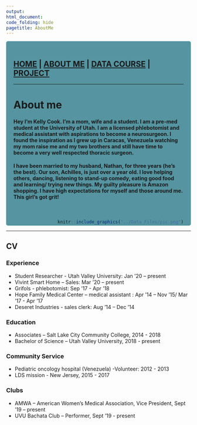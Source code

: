 ```yaml
---
output: 
html_document:
code_folding: hide
pagetitle: AboutMe
---
```


<style type="text/css">
.main-container {
  max-width: 1800px;
  margin-left: auto;
  margin-right: auto;
}
</style>

<style>
div.gray { background-color:#5594A0; border-radius: 5px; padding: 20px;}
</style>
<div class = "gray">



<style>
div.blue { background-color:#61A4B7; border-radius: 5px; padding: 20px;}
</style>
<div class = "blue">
## [HOME](http://KellyTroconis.github.io/) | [ABOUT ME](http://KellyTroconis.github.io/About-me/) | [DATA COURSE](http://KellyTroconis.github.io/data-course/) | [PROJECT](http://KellyTroconis.github.io/PROJECT/)
</div>
___

# **About me**

#### Hey I’m Kelly Cook. I’m a mom, wife and a student. I am a pre-med student at the University of Utah. I am a licensed phlebotomist and medical assistant with aspirations to become a neurosurgeon. I found the inspiration as I grew up in Caracas, Venezuela watching my mom raise me and my two brothers and still have time to become a very well respected thoracic surgeon. 


#### I have been married to my husband, Nathan, for three years (he’s the best). Our son, Achilles, is just over a year old. I love helping others, dancing, listening to stand-up comedy, eating good food and learning/ trying new things. My guilty pleasure is Amazon shopping. I have high expectations for myself and those around me. This girl’s got grit!

<div style= "float:right;position: relative;top:20px">
```r
knitr::include_graphics("../Data_Files/pic.png")
```
</div>

<br>
</div>
___
<style>
div.gray { background-color:#5594A0; border-radius: 5px; padding: 20px;}
</style>
<div class = "gray">

# **CV**

### **Experience** 

  - Student Researcher - Utah Valley University: Jan ’20 – present
  - Vivint Smart Home – Sales: Mar ’20 – present
  - Grifols - phlebotomist: Sep ’17 - Apr ’18
  - Hope Family Medical Center – medical assistant : Apr ’14 – Nov ’15/ Mar ’17 - Apr ’17
  - Deseret Industries - sales clerk: Aug ’14 – Dec ’14

### **Education** 

   - Associates – Salt Lake City Community College, 2014 - 2018
   - Bachelor of Science – Utah Valley University, 2018 - present 

### **Community Service**

   - Pediatric oncology hospital (Venezuela) -Volunteer: 2012 - 2013
   - LDS mission - New Jersey, 2015 - 2017

### **Clubs**

  - AMWA – American Women’s Medical Association, Vice President, Sept ’19 – present
  - UVU Bachata Club – Performer, Sept ’19 - present


<br>
</div>











